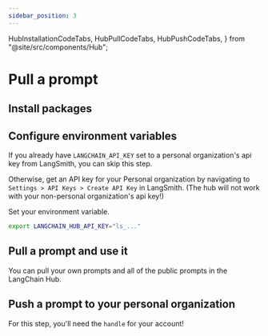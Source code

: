 ```yaml
---
sidebar_position: 3
---
```


  HubInstallationCodeTabs,
  HubPullCodeTabs,
  HubPushCodeTabs,
} from "@site/src/components/Hub";

# Pull a prompt

## Install packages

<HubInstallationCodeTabs />

## Configure environment variables

If you already have `LANGCHAIN_API_KEY` set to a personal organization's api key from LangSmith, you can skip this step.

Otherwise, get an API key for your Personal organization by navigating to `Settings > API Keys > Create API Key` in LangSmith. (The hub will not work with your non-personal organization's api key!)

Set your environment variable.

```bash
export LANGCHAIN_HUB_API_KEY="ls_..."
```

## Pull a prompt and use it

You can pull your own prompts and all of the public prompts in the LangChain Hub.

<HubPullCodeTabs />

## Push a prompt to your personal organization

For this step, you'll need the `handle` for your account!

<HubPushCodeTabs />
